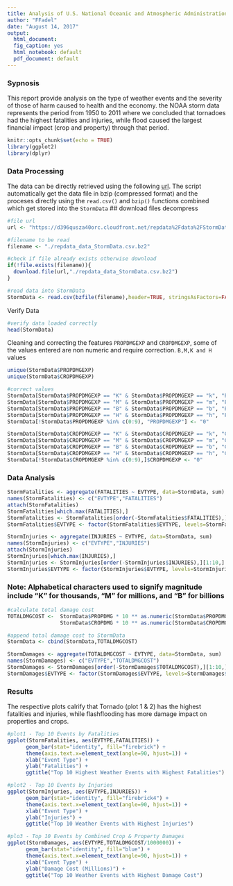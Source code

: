 ---
title: Analysis of U.S. National Oceanic and Atmospheric Administration's (NOAA)
author: "FFadel"
date: "August 14, 2017"
output:
  html_document:
  fig_caption: yes
  html_notebook: default
  pdf_document: default
---
### Sypnosis
This report provide analysis on the type of weather events and the severity of those of harm caused to health and the economy. the NOAA storm data represents the period from 1950 to 2011 where we concluded that tornadoes had the highest fatalities and injuries, while flood caused the largest financial impact (crop and property) through that period.
```{r setup, include=FALSE}
knitr::opts_chunk$set(echo = TRUE)
library(ggplot2)
library(dplyr)
```
### Data Processing
The data can be directly retrieved using the following [url](https://d396qusza40orc.cloudfront.net/repdata%2Fdata%2FStormData.csv.bz2]). The  script automatically get the data file in bzip (compressed format) and the proceses directly using the `read.csv()` and `bzip()` functions combined which get stored into the `StormData` 
## download files decompress
```{r data, cache=TRUE}
#file url
url <- "https://d396qusza40orc.cloudfront.net/repdata%2Fdata%2FStormData.csv.bz2"

#filename to be read
filename <- "./repdata_data_StormData.csv.bz2"

#check if file already exists otherwise download
if(!file.exists(filename)){
  download.file(url,"./repdata_data_StormData.csv.bz2")
}

#read data into StormData
StormData <- read.csv(bzfile(filename),header=TRUE, stringsAsFactors=FALSE)
```

Verify Data
```{r check data}
#verify data loaded correctly
head(StormData)
```

Cleaning and correcting the features `PROPDMGEXP` and `CROPDMGEXP`, some of the values entered are non numeric and require correction. `B,M,K and H` values  
```{r data cleaning}
unique(StormData$PROPDMGEXP)
unique(StormData$CROPDMGEXP)

#correct values
StormData[StormData$PROPDMGEXP == "K" & StormData$PROPDMGEXP == "k", "PROPDMGEXP"] <- "3"
StormData[StormData$PROPDMGEXP == "M" & StormData$PROPDMGEXP == "m", "PROPDMGEXP"] <- "6"
StormData[StormData$PROPDMGEXP == "B" & StormData$PROPDMGEXP == "b", "PROPDMGEXP"] <- "9"
StormData[StormData$PROPDMGEXP == "H" & StormData$PROPDMGEXP == "h", "PROPDMGEXP"] <- "2"
StormData[!StormData$PROPDMGEXP %in% c(0:9), "PROPDMGEXP"] <- "0"

StormData[StormData$CROPDMGEXP == "K" & StormData$CROPDMGEXP == "k", "CROPDMGEXP"] <- "3"
StormData[StormData$CROPDMGEXP == "M" & StormData$CROPDMGEXP == "m", "CROPDMGEXP"] <- "6"
StormData[StormData$CROPDMGEXP == "B" & StormData$CROPDMGEXP == "b", "CROPDMGEXP"] <- "9"
StormData[StormData$CROPDMGEXP == "H" & StormData$CROPDMGEXP == "h", "CROPDMGEXP"] <- "2"
StormData[!StormData$CROPDMGEXP %in% c(0:9),]$CROPDMGEXP <- "0"
```

### Data Analysis

```{r Storm Fatalities Summary}
StormFatalities <- aggregate(FATALITIES ~ EVTYPE, data=StormData, sum)
names(StormFatalities) <- c("EVTYPE","FATALITIES")
attach(StormFatalities)
StormFatalities[which.max(FATALITIES),]
StormFatalities <- StormFatalities[order(-StormFatalities$FATALITIES),][1:10, ]
StormFatalities$EVTYPE <- factor(StormFatalities$EVTYPE, levels=StormFatalities$EVTYPE)
```

```{r Storm Injuries Summary}
StormInjuries <- aggregate(INJURIES ~ EVTYPE, data=StormData, sum)
names(StormInjuries) <- c("EVTYPE","INJURIES")
attach(StormInjuries)
StormInjuries[which.max(INJURIES),]
StormInjuries <- StormInjuries[order(-StormInjuries$INJURIES),][1:10,]
StormInjuries$EVTYPE <- factor(StormInjuries$EVTYPE, levels=StormInjuries$EVTYPE)
```
### Note: Alphabetical characters used to signify magnitude include "K" for thousands, "M" for millions, and "B" for billions  
```{r Total Damage Calcaulation}
#calculate total damage cost
TOTALDMGCOST <-  StormData$PROPDMG * 10 ** as.numeric(StormData$PROPDMGEXP) +
                 StormData$CROPDMG * 10 ** as.numeric(StormData$CROPDMGEXP)

#append total damage cost to StormData
StormData <- cbind(StormData,TOTALDMGCOST)
```

```{r Storm Damage Summary}
StormDamages <- aggregate(TOTALDMGCOST ~ EVTYPE, data=StormData, sum)
names(StormDamages) <- c("EVTYPE","TOTALDMGCOST")
StormDamages <- StormDamages[order(-StormDamages$TOTALDMGCOST),][1:10,]
StormDamages$EVTYPE <- factor(StormDamages$EVTYPE, levels=StormDamages$EVTYPE)
```

### Results
The respective plots calrify that Tornado (plot 1 & 2) has the highest fatalities and injuries, while flashflooding has more damage impact on properties and crops.
```{r plots}
#plot1 - Top 10 Events by Fatalities
ggplot(StormFatalities, aes(EVTYPE,FATALITIES)) + 
      geom_bar(stat="identity", fill="firebrick") + 
      theme(axis.text.x=element_text(angle=90, hjust=1)) + 
      xlab("Event Type") + 
      ylab("Fatalities") + 
      ggtitle("Top 10 Highest Weather Events with Highest Fatalities")

#plot2 - Top 10 Events by Injuries
ggplot(StormInjuries, aes(EVTYPE,INJURIES)) +
      geom_bar(stat="identity", fill="firebrick4") + 
      theme(axis.text.x=element_text(angle=90, hjust=1)) + 
      xlab("Event Type") + 
      ylab("Injuries") + 
      ggtitle("Top 10 Weather Events with Highest Injuries")

#plo3 - Top 10 Events by Combined Crop & Property Damages
ggplot(StormDamages, aes(EVTYPE,TOTALDMGCOST/1000000)) +
      geom_bar(stat="identity", fill="blue") + 
      theme(axis.text.x=element_text(angle=90, hjust=1)) + 
      xlab("Event Type") + 
      ylab("Damage Cost (Millions)") + 
      ggtitle("Top 10 Weather Events with Highest Damage Cost")
```
